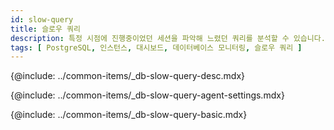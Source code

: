 ```yaml
---
id: slow-query
title: 슬로우 쿼리
description: 특정 시점에 진행중이었던 세션을 파악해 느렸던 쿼리를 분석할 수 있습니다.
tags: [ PostgreSQL, 인스턴스, 대시보드, 데이터베이스 모니터링, 슬로우 쿼리 ]
---
```



<Note product='PostgreSQL' link='../postgresql-v1/slow-query' />

<!-- 개요 -->
{@include: ../common-items/_db-slow-query-desc.mdx} 

<!-- 슬로우 쿼리 에이전트 설정 -->
{@include: ../common-items/_db-slow-query-agent-settings.mdx}

<!-- 기본 화면 안내 -->
{@include: ../common-items/_db-slow-query-basic.mdx} 